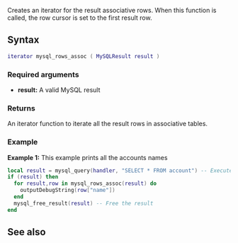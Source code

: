 <pageclass class="#AA7592" subcaption="MTA-MySQL Module"></pageclass>

{{ModuleFunction|MTA-MySQL}}
Creates an iterator for the result associative rows. When this function is called, the row cursor is set to the first result row.

==Syntax==
<syntaxhighlight lang="lua">
iterator mysql_rows_assoc ( MySQLResult result )
</syntaxhighlight>
===Required arguments===
* '''result:''' A valid MySQL result

===Returns===
An iterator function to iterate all the result rows in associative tables.

===Example===
'''Example 1:''' This example prints all the accounts names
<syntaxhighlight lang="lua">
local result = mysql_query(handler, "SELECT * FROM account") -- Execute the query
if (result) then
  for result,row in mysql_rows_assoc(result) do
    outputDebugString(row["name"])
  end
  mysql_free_result(result) -- Free the result
end
</syntaxhighlight>

==See also==
{{Modules/MTA-MySQL/Result_functions}}